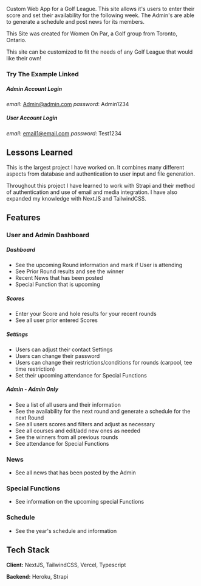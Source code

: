 Custom Web App for a Golf League. This site allows it's users to enter their score and set their availability for the following week. The Admin's are able to generate a schedule and post news for its members.

This Site was created for Women On Par, a Golf group from Toronto, Ontario.

This site can be customized to fit the needs of any Golf League that would like their own!

### Try The Example Linked

##### Admin Account Login

_email_: Admin@admin.com
_password_: Admin1234

##### User Account Login

_email_: email1@email.com
_password_: Test1234

## Lessons Learned

This is the largest project I have worked on. It combines many different aspects from database and authentication to user input and file generation.

Throughout this project I have learned to work with Strapi and their method of authentication and use of email and media integration. I have also expanded my knowledge with NextJS and TailwindCSS.

## Features

### User and Admin Dashboard

##### Dashboard

- See the upcoming Round information and mark if User is attending
- See Prior Round results and see the winner
- Recent News that has been posted
- Special Function that is upcoming

##### Scores

- Enter your Score and hole results for your recent rounds
- See all user prior entered Scores

##### Settings

- Users can adjust their contact Settings
- Users can change their password
- Users can change their restrictions/conditions for rounds (carpool, tee time restriction)
- Set their upcoming attendance for Special Functions

##### Admin - Admin Only

- See a list of all users and their information
- See the availability for the next round and generate a schedule for the next Round
- See all users scores and filters and adjust as necessary
- See all courses and edit/add new ones as needed
- See the winners from all previous rounds
- See attendance for Special Functions

### News

- See all news that has been posted by the Admin

### Special Functions

- See information on the upcoming special Functions

### Schedule

- See the year's schedule and information

## Tech Stack

**Client:** NextJS, TailwindCSS, Vercel, Typescript

**Backend:** Heroku, Strapi
